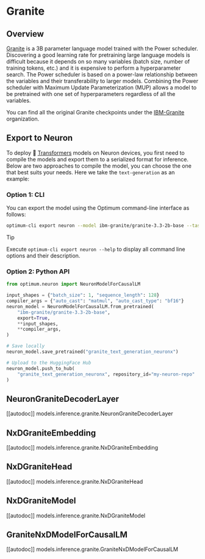 <!---
Copyright 2025 The HuggingFace Team. All rights reserved.

Licensed under the Apache License, Version 2.0 (the "License");
you may not use this file except in compliance with the License.
You may obtain a copy of the License at

    http://www.apache.org/licenses/LICENSE-2.0

Unless required by applicable law or agreed to in writing, software
distributed under the License is distributed on an "AS IS" BASIS,
WITHOUT WARRANTIES OR CONDITIONS OF ANY KIND, either express or implied.
See the License for the specific language governing permissions and
limitations under the License.
-->
# Granite

## Overview

[Granite](https://huggingface.co/papers/2408.13359) is a 3B parameter language model trained with the Power scheduler. Discovering a good learning rate for pretraining large language models is difficult because it depends on so many variables (batch size, number of training tokens, etc.) and it is expensive to perform a hyperparameter search. The Power scheduler is based on a power-law relationship between the variables and their transferability to larger models. Combining the Power scheduler with Maximum Update Parameterization (MUP) allows a model to be pretrained with one set of hyperparameters regardless of all the variables.

You can find all the original Granite checkpoints under the [IBM-Granite](https://huggingface.co/ibm-granite) organization.

## Export to Neuron

To deploy 🤗 [Transformers](https://huggingface.co/docs/transformers/index) models on Neuron devices, you first need to compile the models and export them to a serialized format for inference. Below are two approaches to compile the model, you can choose the one that best suits your needs. Here we take the `text-generation` as an example:

### Option 1: CLI
  
You can export the model using the Optimum command-line interface as follows:

```bash
optimum-cli export neuron --model ibm-granite/granite-3.3-2b-base --task text-generation --batch_size 1 --sequence_length 128 granite_text_generation_neuronx/
```

> [!TIP]
> Execute `optimum-cli export neuron --help` to display all command line options and their description.

### Option 2: Python API

```python
from optimum.neuron import NeuronModelForCausalLM

input_shapes = {"batch_size": 1, "sequence_length": 128}
compiler_args = {"auto_cast": "matmul", "auto_cast_type": "bf16"}
neuron_model = NeuronModelForCausalLM.from_pretrained(
    "ibm-granite/granite-3.3-2b-base",
    export=True,
    **input_shapes,
    **compiler_args,
)

# Save locally
neuron_model.save_pretrained("granite_text_generation_neuronx")

# Upload to the HuggingFace Hub
neuron_model.push_to_hub(
    "granite_text_generation_neuronx", repository_id="my-neuron-repo"  # Replace with your HF Hub repo id
)
```

## NeuronGraniteDecoderLayer

[[autodoc]] models.inference.granite.NeuronGraniteDecoderLayer

## NxDGraniteEmbedding

[[autodoc]] models.inference.granite.NxDGraniteEmbedding

## NxDGraniteHead

[[autodoc]] models.inference.granite.NxDGraniteHead

## NxDGraniteModel

[[autodoc]] models.inference.granite.NxDGraniteModel

## GraniteNxDModelForCausalLM

[[autodoc]] models.inference.granite.GraniteNxDModelForCausalLM